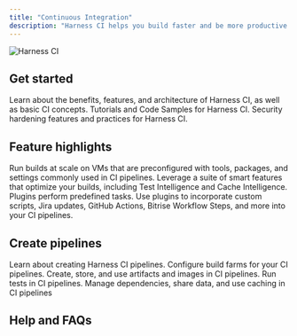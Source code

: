 ```yaml
---
title: "Continuous Integration"
description: "Harness CI helps you build faster and be more productive. Build and test your code, manage dependencies, upload artifacts, and monitor build outcomes, all within the Harness Platform. Leverage unique features, like AIDA, Test Intelligence, and Cache Intelligence, and integrate third party tools, custom scripts, and other Harness modules."
---
```


<Frame>
  <img src="https://developer.harness.io/img/ci.svg" alt="Harness CI" />
</Frame>

## Get started

<CardGroup>
  <Card title="Get started with CI" href="https://developer.harness.io/docs/continuous-integration/get-started/onboarding-guide" icon="rocket" iconType="solid">
    Learn about the benefits, features, and architecture of Harness CI, as well as basic CI concepts.
  </Card>
  <Card title="Tutorials and Code Samples" href="https://developer.harness.io/docs/category/tutorials-and-code-samples" icon="book-open" iconType="solid">
    Tutorials and Code Samples for Harness CI.
  </Card>
  <Card title="Secure CI" href="https://developer.harness.io/docs/continuous-integration/secure-ci/security-hardening" icon="shield-halved" iconType="solid">
    Security hardening features and practices for Harness CI.
  </Card>
</CardGroup>

## Feature highlights

<CardGroup>
  <Card title="Harness CI Cloud" href="https://developer.harness.io/docs/continuous-integration/use-ci/set-up-build-infrastructure/use-harness-cloud-build-infrastructure" icon="angle-right" iconType="solid">
    Run builds at scale on VMs that are preconfigured with tools, packages, and settings commonly used in CI pipelines.
  </Card>
  <Card title="Harness CI Intelligence" href="https://developer.harness.io/docs/continuous-integration/use-ci/harness-ci-intelligence" icon="angle-right" iconType="solid">
    Leverage a suite of smart features that optimize your builds, including Test Intelligence and Cache Intelligence.
  </Card>
  <Card title="Plugins" href="https://developer.harness.io/docs/continuous-integration/use-ci/use-drone-plugins/explore-ci-plugins" icon="angle-right" iconType="solid">
    Plugins perform predefined tasks. Use plugins to incorporate custom scripts, Jira updates, GitHub Actions, Bitrise Workflow Steps, and more into your CI pipelines.
  </Card>
</CardGroup>

## Create pipelines

<CardGroup>
  <Card title="Pipeline creation overview" href="https://developer.harness.io/docs/continuous-integration/use-ci/prep-ci-pipeline-components" icon="angle-right" iconType="solid">
    Learn about creating Harness CI pipelines.
  </Card>
  <Card title="Build infrastructure" href="https://developer.harness.io/docs/continuous-integration/use-ci/set-up-build-infrastructure/use-harness-cloud-build-infrastructure" icon="angle-right" iconType="solid">
    Configure build farms for your CI pipelines.
  </Card>
  <Card title="Artifacts and images" href="https://developer.harness.io/docs/category/build-push-upload-download" icon="angle-right" iconType="solid">
    Create, store, and use artifacts and images in CI pipelines.
  </Card>
  <Card title="Run tests" href="https://developer.harness.io/docs/category/run-tests" icon="angle-right" iconType="solid">
    Run tests in CI pipelines.
  </Card>
  <Card title="Dependencies and caching" href="https://developer.harness.io/docs/continuous-integration/use-ci/manage-dependencies/dependency-mgmt-strategies" icon="angle-right" iconType="solid">
    Manage dependencies, share data, and use caching in CI pipelines
  </Card>
</CardGroup>


## Help and FAQs

<CardGroup>
  <Card title="Migrate to Harness CI" href="https://developer.harness.io/docs/category/migrate-to-harness-ci" icon="angle-right" iconType="solid"/>
  <Card title="Troubleshoot CI" href="https://developer.harness.io/docs/category/troubleshoot-harness-ci" icon="angle-right" iconType="solid"/>
  <Card title="CI Knowledge Base" href="https://developer.harness.io/kb/continuous-integration" icon="angle-right" iconType="solid"/>
</CardGroup>
